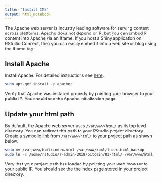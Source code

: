 ```yaml
---
title: "Install CMS"
output: html_notebook
---
```


The Apache web server is industry leading software for serving content across platforms. Apache does not depend on R, but you can embed R content into Apache via an iframe. If you host a Shiny application on RStudio Connect, then you can easily embed it into a web site or blog using the iframe tag.

## Install Apache

Install Apache. For detailed instructions see [here](https://www.digitalocean.com/community/tutorials/how-to-install-linux-apache-mysql-php-lamp-stack-on-ubuntu-16-04).

```bash
sudo apt-get install -y apache2
```

Verify that Apache was installed properly by pointing your browser to your public IP. You should see the Apache initialization page.

## Update your html path

By default, the Apache web server uses `/var/www/html/` as its top level directory. You can redirect this path to your RStudio project directory. Create a symbolic link from `/var/www/html/` to your project path as shown below.

```bash
sudo mv /var/www/html/index.html /var/www/html/index.html_backup
sudo ln -s /home/rstudio/r-admin-2018/bitcoin/03-html/ /var/www/html
```

Very that your project path has loaded by pointing your web browser to your public IP. You should see the the index page stored in your project directory.
